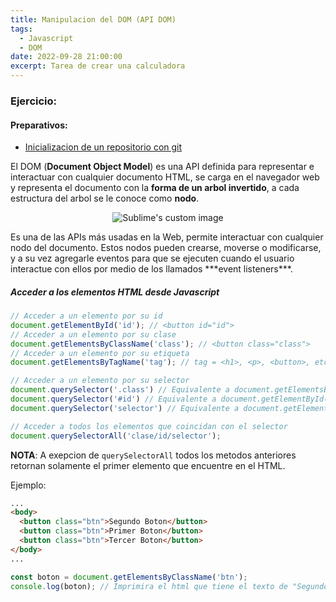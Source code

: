 ```yaml
---
title: Manipulacion del DOM (API DOM)
tags:
  - Javascript
  - DOM
date: 2022-09-28 21:00:00
excerpt: Tarea de crear una calculadora
---
```


### Ejercicio:
#### Preparativos:
- [Inicializacion de un repositorio con git](/posts/inicializacion-de-un-repositorio-con-git)

El DOM (**Document Object Model**) es una API definida para representar e interactuar con cualquier documento HTML, se carga en el navegador web y representa el documento con la **forma de un arbol invertido**, a cada estructura del arbol se le conoce como **nodo**.
<p align="center">
  <img src="https://res.cloudinary.com/dr3egho5s/image/upload/v1664384697/Generation%2018%20-%20Blog/DOM/dom-tree_1_adirp9.jpg" alt="Sublime's custom image"/>
</p>
Es una de las APIs más usadas en la Web, permite interactuar con cualquier nodo del documento. Estos nodos pueden crearse, moverse o modificarse, y a su vez agregarle eventos para que se ejecuten cuando el usuario interactue con ellos por medio de los llamados ***event listeners***.

##### Acceder a los elementos HTML desde Javascript
```javascript
// Acceder a un elemento por su id
document.getElementById('id'); // <button id="id">
// Acceder a un elemento por su clase
document.getElementsByClassName('class'); // <button class="class">
// Acceder a un elemento por su etiqueta
document.getElementsByTagName('tag'); // tag = <h1>, <p>, <button>, etc.

// Acceder a un elemento por su selector
document.querySelector('.class') // Equivalente a document.getElementsByClassName('class');
document.querySelector('#id') // Equivalente a document.getElementById('id');
document.querySelector('selector') // Equivalente a document.getElementsByTagName('selector');

// Acceder a todos los elementos que coincidan con el selector
document.querySelectorAll('clase/id/selector');
```
**NOTA**: A exepcion de `querySelectorAll` todos los metodos anteriores retornan solamente el primer elemento que encuentre en el HTML.

Ejemplo:
```html
...
<body>
  <button class="btn">Segundo Boton</button>
  <button class="btn">Primer Boton</button>
  <button class="btn">Tercer Boton</button>
</body>
...
```
```javascript
const boton = document.getElementsByClassName('btn');
console.log(boton); // Imprimira el html que tiene el texto de "Segundo Boton"
```

